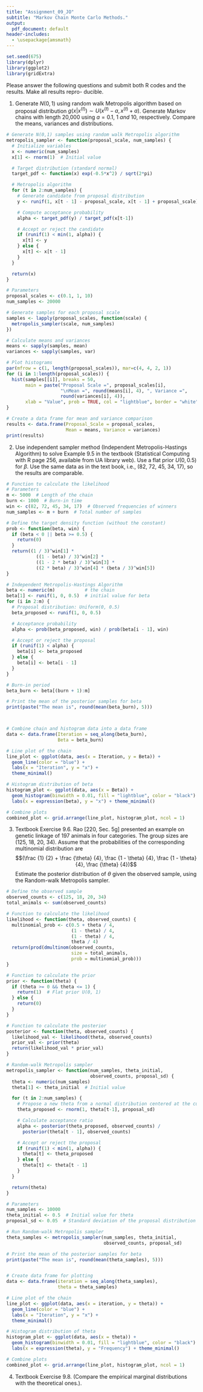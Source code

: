```yaml
---
title: "Assignment_09_JO"
subtitle: "Markov Chain Monte Carlo Methods."
output:
  pdf_document: default
header-includes:
  - \usepackage{amsmath}
---
```


```r
set.seed(675)
library(dplyr)
library(ggplot2)
library(gridExtra)
```
Please answer the following questions and submit both R codes and the results. Make all results repro- ducible.

1. Generate $N(0,1)$ using random walk Metropolis algorithm based on proposal distribution 
    $g(x|x^{(t)}) \sim U(x^{(t)} - a, x^{(t)} + a)$. Generate Markov chains with length 20,000 using 
    $a = 0.1,\ 1\ and\ 10$, respectively. Compare the means, variances and distributions.
```r
# Generate N(0,1) samples using random walk Metropolis algorithm
metropolis_sampler <- function(proposal_scale, num_samples) {
  # Initialize variables
  x <- numeric(num_samples)
  x[1] <- rnorm(1)  # Initial value

  # Target distribution (standard normal)
  target_pdf <- function(x) exp(-0.5*x^2) / sqrt(2*pi)

  # Metropolis algorithm
  for (t in 2:num_samples) {
    # Generate candidate from proposal distribution
    y <- runif(1, x[t - 1] - proposal_scale, x[t - 1] + proposal_scale)

    # Compute acceptance probability
    alpha <- target_pdf(y) / target_pdf(x[t-1])

    # Accept or reject the candidate
    if (runif(1) < min(1, alpha)) {
      x[t] <- y
    } else {
      x[t] <- x[t - 1]
    }
  }

  return(x)
}

# Parameters
proposal_scales <- c(0.1, 1, 10)
num_samples <- 20000

# Generate samples for each proposal scale
samples <- lapply(proposal_scales, function(scale) {
  metropolis_sampler(scale, num_samples)
})

# Calculate means and variances
means <- sapply(samples, mean)
variances <- sapply(samples, var)

# Plot histograms
par(mfrow = c(1, length(proposal_scales)), mar=c(4, 4, 2, 1))
for (i in 1:length(proposal_scales)) {
  hist(samples[[i]], breaks = 50,
       main = paste("Proposal Scale =", proposal_scales[i],
                    "\nMean =", round(means[i], 4), ", Variance =",
                    round(variances[i], 4)),
       xlab = "Value", prob = TRUE, col = "lightblue", border = "white")
}

# Create a data frame for mean and variance comparison
results <- data.frame(Proposal_Scale = proposal_scales,
                      Mean = means, Variance = variances)
print(results)
```

2. Use independent sampler method (Independent Metropolis-Hastings Algorithm) to solve Example 9.5 in the 
  textbook (Statistical Computing with R page 256, available from UA library web). Use a flat 
  prior $U(0,0.5)$ for $\beta$. Use the same data as in the text book, i.e., (82, 72, 45, 34, 17), 
  so the results are comparable.
```r
# Function to calculate the likelihood
# Parameters
m <- 5000  # Length of the chain
burn <- 1000  # Burn-in time
win <- c(82, 72, 45, 34, 17)  # Observed frequencies of winners
num_samples <- m + burn  # Total number of samples

# Define the target density function (without the constant)
prob <- function(beta, win) {
  if (beta < 0 || beta >= 0.5) {
    return(0)
  }
  return((1 / 3)^win[1] *
           ((1 - beta) / 3)^win[2] *
           ((1 - 2 * beta) / 3)^win[3] *
           ((2 * beta) / 3)^win[4] * (beta / 3)^win[5])
}

# Independent Metropolis-Hastings Algorithm
beta <- numeric(m)           # the chain
beta[1] <- runif(1, 0, 0.5)  # initial value for beta
for (i in 2:m) {
  # Proposal distribution: Uniform(0, 0.5)
  beta_proposed <- runif(1, 0, 0.5)

  # Acceptance probability
  alpha <- prob(beta_proposed, win) / prob(beta[i - 1], win)

  # Accept or reject the proposal
  if (runif(1) < alpha) {
    beta[i] <- beta_proposed
  } else {
    beta[i] <- beta[i - 1]
  }
}

# Burn-in period
beta_burn <- beta[(burn + 1):m]

# Print the mean of the posterior samples for beta
print(paste("The mean is", round(mean(beta_burn), 5)))



# Combine chain and histogram data into a data frame
data <- data.frame(Iteration = seq_along(beta_burn),
                   Beta = beta_burn)

# Line plot of the chain
line_plot <- ggplot(data, aes(x = Iteration, y = Beta)) +
  geom_line(color = "blue") +
  labs(x = "Iteration", y = "x") +
  theme_minimal()

# Histogram distribution of beta
histogram_plot <- ggplot(data, aes(x = Beta)) +
  geom_histogram(binwidth = 0.01, fill = "lightblue", color = "black") +
  labs(x = expression(beta), y = "x") + theme_minimal()

# Combine plots
combined_plot <- grid.arrange(line_plot, histogram_plot, ncol = 1)
```

3. Textbook Exercise 9.6. Rao [220, Sec. 5g] presented an example on genetic linkage of 197 animals
    in four categories. The group sizes are (125, 18, 20, 34). Assume that the probabilities of the 
    corresponding multinomial distribution are 
    $$(\frac {1} {2} + \frac {\theta} {4}, \frac {1 - \theta} {4}, \frac {1 - \theta} {4}, \frac {\theta} {4})$$
    Estimate the posterior distribution of $\theta$ given the observed sample, using the Random-walk
    Metropolis sampler.
```r
# Define the observed sample
observed_counts <- c(125, 18, 20, 34)
total_animals <- sum(observed_counts)

# Function to calculate the likelihood
likelihood <- function(theta, observed_counts) {
  multinomial_prob <- c(0.5 + theta / 4,
                        (1 - theta) / 4,
                        (1 - theta) / 4,
                        theta / 4)
  return(prod(dmultinom(observed_counts,
                        size = total_animals,
                        prob = multinomial_prob)))
}

# Function to calculate the prior
prior <- function(theta) {
  if (theta >= 0 && theta <= 1) {
    return(1)  # Flat prior U(0, 1)
  } else {
    return(0)
  }
}

# Function to calculate the posterior
posterior <- function(theta, observed_counts) {
  likelihood_val <- likelihood(theta, observed_counts)
  prior_val <- prior(theta)
  return(likelihood_val * prior_val)
}

# Random-walk Metropolis sampler
metropolis_sampler <- function(num_samples, theta_initial,
                               observed_counts, proposal_sd) {
  theta <- numeric(num_samples)
  theta[1] <- theta_initial  # Initial value

  for (t in 2:num_samples) {
    # Propose a new theta from a normal distribution centered at the current value
    theta_proposed <- rnorm(1, theta[t-1], proposal_sd)

    # Calculate acceptance ratio
    alpha <- posterior(theta_proposed, observed_counts) /
      posterior(theta[t - 1], observed_counts)

    # Accept or reject the proposal
    if (runif(1) < min(1, alpha)) {
      theta[t] <- theta_proposed
    } else {
      theta[t] <- theta[t - 1]
    }
  }

  return(theta)
}

# Parameters
num_samples <- 10000
theta_initial <- 0.5  # Initial value for theta
proposal_sd <- 0.05  # Standard deviation of the proposal distribution

# Run Random-walk Metropolis sampler
theta_samples <- metropolis_sampler(num_samples, theta_initial,
                                    observed_counts, proposal_sd)

# Print the mean of the posterior samples for beta
print(paste("The mean is", round(mean(theta_samples), 5)))


# Create data frame for plotting
data <- data.frame(iteration = seq_along(theta_samples),
                   theta = theta_samples)

# Line plot of the chain
line_plot <- ggplot(data, aes(x = iteration, y = theta)) +
  geom_line(color = "blue") +
  labs(x = "Iteration", y = "x") +
  theme_minimal()

# Histogram distribution of theta
histogram_plot <- ggplot(data, aes(x = theta)) +
  geom_histogram(binwidth = 0.01, fill = "lightblue", color = "black") +
  labs(x = expression(theta), y = "Frequency") + theme_minimal()

# Combine plots
combined_plot <- grid.arrange(line_plot, histogram_plot, ncol = 1)
```

4.  Textbook Exercise 9.8. (Compare the empirical marginal distributions with the theoretical ones.).
```r
```